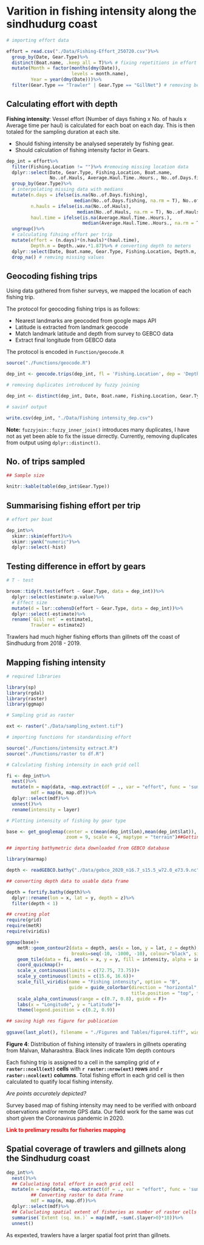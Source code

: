 # Varition in fishing intensity along the sindhudurg coast

```r

# importing effort data

effort = read.csv("./Data/Fishing-Effort_250720.csv")%>%
  group_by(Date, Gear.Type)%>%
  distinct(Boat.name, .keep_all = T)%>% # fixing repetitions in effort data
  mutate(Month = factor(months(dmy(Date)), 
                        levels = month.name),
         Year = year(dmy(Date)))%>%
  filter(Gear.Type == "Trawler" | Gear.Type == "GillNet") # removing beach seines and purse seines

```

## Calculating effort with depth

__Fishing intensity__: Vessel effort (Number of days fishing x No. of hauls x Average time per haul) is calculated for each boat on each day. This is then totaled for the sampling duration at each site.

- Should fishing intensity be analysed seperately by fishing gear.
- Should calculation of fishing intensity factor in Gears.


```r

dep_int = effort%>% 
  filter(Fishing.Location != "")%>% #removing missing location data
  dplyr::select(Date, Gear.Type, Fishing.Location, Boat.name,
                No..of.Hauls, Average.Haul.Time..Hours., No..of.Days.fishing, Depth..wav.)%>%
  group_by(Gear.Type)%>%
  # interpolating missing data with medians
  mutate(n.days = ifelse(is.na(No..of.Days.fishing),
                         median(No..of.Days.fishing, na.rm = T), No..of.Days.fishing),
         n.hauls = ifelse(is.na(No..of.Hauls), 
                          median(No..of.Hauls, na.rm = T), No..of.Hauls),
         haul.time = ifelse(is.na(Average.Haul.Time..Hours.), 
                            median(Average.Haul.Time..Hours., na.rm = T), Average.Haul.Time..Hours.))%>%
  ungroup()%>%
  # calculating fihsing effort per trip
  mutate(effort = (n.days)*(n.hauls)*(haul.time),
         Depth.m = Depth..wav.*1.87)%>% # converting depth to meters
  dplyr::select(Date, Boat.name, Gear.Type, Fishing.Location, Depth.m, effort)%>% # selecting relevant variables
  drop_na() # remving missing values

```

## Geocoding fishing trips

Using data gathered from fisher surveys, we mapped the location of each fishing trip.

The protocol for geocoding fishing trips is as follows:

- Nearest landmarks are geocoded from google maps API 
- Latitude is extracted from landmark geocode
- Match landmark latitude and depth from survey to GEBCO data
- Extract final longitude from GEBCO data

The protocol is encoded in `Function/geocode.R`

```r

source("./Functions/geocode.R")

dep_int <- geocode.trips(dep_int, fl = 'Fishing.Location', dep = 'Depth.m')

# removing duplicates introduced by fuzzy joining

dep_int <- distinct(dep_int, Date, Boat.name, Fishing.Location, Gear.Type, Depth.m, .keep_all = T)

# savinf output

write.csv(dep_int, "./Data/Fishing intensity_dep.csv")

```

**Note:** `fuzzyjoin::fuzzy_inner_join()` introduces many duplicates, I have not as yet been able to fix the issue dirrectly. Currently, removing duplicates from output using `dplyr::distinct()`.


## No. of trips sampled

```r
## Sample size

knitr::kable(table(dep_int$Gear.Type))

```


## Summarising fishing effort per trip

```r

# effort per boat

dep_int%>%
  skimr::skim(effort)%>%
  skimr::yank("numeric")%>%
  dplyr::select(-hist)

```

## Testing difference in effort by gears

```r

# T - test

broom::tidy(t.test(effort ~ Gear.Type, data = dep_int))%>%
  dplyr::select(estimate:p.value)%>%
  # Effect size
  mutate(d = lsr::cohensD(effort ~ Gear.Type, data = dep_int))%>%
  dplyr::select(-estimate)%>%
  rename(`Gill net` = estimate1,
         Trawler = estimate2)

```

Trawlers had much higher fishing efforts than gillnets off the coast of Sindhudurg from 2018 - 2019.

## Mapping fishing intensity

```r
# required libraries

library(sp)
library(rgdal)
library(raster)
library(ggmap)

# Sampling grid as raster

ext <- raster("./Data/sampling_extent.tif")

# importing functions for standardising effort

source("./Functions/intensity extract.R")
source("./Functions/raster to df.R")

# Calculating fishing intensity in each grid cell

fi <- dep_int%>%
  nest()%>%
  mutate(m = map(data, ~map.extract(df = ., var = "effort", func = 'sum')),
         mdf = map(m, map.df))%>%
  dplyr::select(mdf)%>%
  unnest()%>%
  rename(intensity = layer)

# Plotting intensity of fishing by gear type

base <- get_googlemap(center = c(mean(dep_int$lon),mean(dep_int$lat)), 
                      zoom = 9, scale = 4, maptype = "terrain")##Getting basemap

## importing bathymetric data downloaded from GEBCO database

library(marmap)

depth <- readGEBCO.bathy("./Data/gebco_2020_n16.7_s15.5_w72.0_e73.9.nc")

## converting depth data to usable data frame

depth = fortify.bathy(depth)%>%
  dplyr::rename(lon = x, lat = y, depth = z)%>%
  filter(depth < 1)

## creating plot
require(grid)
require(metR)
require(viridis)

ggmap(base)+
    metR::geom_contour2(data = depth, aes(x = lon, y = lat, z = depth),
                        breaks=seq(-10, -1000, -10), colour="black", size = 0.1, linetype = "dashed")+
    geom_tile(data = fi, aes(x = x, y = y, fill = intensity, alpha = intensity), color = "grey50")+
    coord_quickmap()+
    scale_x_continuous(limits = c(72.75, 73.75))+
    scale_y_continuous(limits = c(15.6, 16.6))+
    scale_fill_viridis(name = "Fishing intensity", option = "B", 
                       guide = guide_colorbar(direction = "horizontal",barwidth = 10, 
                                              title.position = "top", title.hjust = 0.5))+
    scale_alpha_continuous(range = c(0.7, 0.8), guide = F)+
    labs(x = "Longitude", y = "Latitude")+
    theme(legend.position = c(0.2, 0.9))

## saving high res figure for publication
 
ggsave(last_plot(), filename = "./Figures and Tables/figure4.tiff", width = 8, height = 8, dpi = 300)
```


**Figure 4**: Distribution of fishing intensity of trawlers in gillnets operating from Malvan, Maharashtra. Black lines indicate 10m depth contours

Each fishing trip is assigned to a cell in the sampling grid of **`r raster::ncell(ext)` cells** with **`r raster::nrow(ext)` rows** and **`r raster::ncol(ext)` columns**. Total fishing effort in each grid cell is then calculated to quatify local fishing intensity.

*Are points accurately depicted?*
  
Survey based map of fishing intensity may need to be verified with onboard observations and/or remote GPS data. Our field work for the same was cut short given the Coronavirus pandemic in 2020.

<span style = "color: red;"> **Link to prelimary results for fisheries mapping** </span>


## Spatial coverage of trawlers and gillnets along the Sindhudurg coast

```r


dep_int%>%
  nest()%>%
  ## Caluclating total effort in each grid cell
  mutate(m = map(data, ~map.extract(df = ., var = "effort", func = 'sum')),
         ## Converting raster to data frame
         mdf = map(m, map.df))%>%
  dplyr::select(mdf)%>%
  ## Caluclating spatial extent of fisheries as number of raster cells * 10 sq. km.
  summarise(`Extent (sq. km.)` = map(mdf, ~sum(.$layer>0)*10))%>%
  unnest()

```

As expexted, trawlers have a larger spatial foot print than gillnets.
